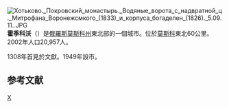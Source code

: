 {{Infobox Russian town}}
[[File:Хотьково._Покровский_монастырь._Водяные_ворота_с_надвратной_ц._Митрофана_Воронежсмкого_(1833)_и_корпуса_богаделен_(1826)._5.09.11..JPG|thumb]]
'''霍季科沃'''（{{lang-ru|Хотько́во}}）是[[俄羅斯|俄羅斯]][[莫斯科州|莫斯科州]]東北部的一個城市。位於[[莫斯科|莫斯科]]東北60公里。2002年人口20,957人。

1308年首見於文獻。1949年設市。

==参考文献==
{{reflist}}

{{Cities and towns in Moscow Oblast}}

[[Category:莫斯科州城市|Х]]